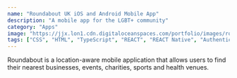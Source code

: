 ```yaml
---
name: "Roundabout UK iOS and Android Mobile App"
description: "A mobile app for the LGBT+ community"
category: "Apps"
image: "https://jjx.lon1.cdn.digitaloceanspaces.com/portfolio/images/roundabout.webp"
tags: ["CSS", "HTML", "TypeScript", "REACT", "REACT Native", "Authenticaton", "Supabase"]
---
```


Roundabout is a location-aware mobile application that allows users to find their nearest businesses, events, charities, sports and health venues.